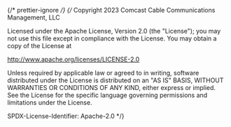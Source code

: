﻿{/* prettier-ignore */}
{/*
Copyright 2023 Comcast Cable Communications Management, LLC

Licensed under the Apache License, Version 2.0 (the "License");
you may not use this file except in compliance with the License.
You may obtain a copy of the License at

http://www.apache.org/licenses/LICENSE-2.0

Unless required by applicable law or agreed to in writing, software
distributed under the License is distributed on an "AS IS" BASIS,
WITHOUT WARRANTIES OR CONDITIONS OF ANY KIND, either express or implied.
See the License for the specific language governing permissions and
limitations under the License.

SPDX-License-Identifier: Apache-2.0
\*/}


<Meta of={KeyStories} />

<Title />

An extension of the Button component that represents an individual key on a keyboard

## Source

https://github.com/rdkcentral/Lightning-UI-Components/blob/develop/packages/@lightningjs/ui-components/src/components/Key/Key.js

## Usage

The Key component takes in a title or icon which can be automatically pushed to the Keyboard component's input field.

```js
import { Key } from '@lightningjs/ui-components';

class Basic extends lng.Component {
  static _template() {
    return {
      Key: {
        type: Key
      }
    };
  }
}
```

## API

### Properties

| name    | type     | required | default   | description                                                                                                                                                                                                     |
| ------- | -------- | -------- | --------- | --------------------------------------------------------------------------------------------------------------------------------------------------------------------------------------------------------------- |
| icon    | string   | false    | null      | url for icon                                                                                                                                                                                                    |
| onEnter | function | false    | undefined | if defined, will be invoked when enter is pressed while focused on the `Key` component. When defined, the `$onSoftKey` and `$toggleKeyboard` events will not be emitted from the key (see Events section below) |
| size    | string   | false    | sm        | width of the Key                                                                                                                                                                                                |
| toggle  | boolean  | false    | undefined | If true, pressing the key will trigger the $toggleKeyboard event. If false, the key will trigger the $onSoftKey event                                                                                           |

### Style Properties

| name       | type             | description                                                                            |
| ---------- | ---------------- | -------------------------------------------------------------------------------------- |
| iconWidth  | number           | width set to all icons                                                                 |
| iconHeight | number           | height set to all icons                                                                |
| minWidth   | number           | used as a fallback width if no width is passed into the component and `fixed` is false |
| paddingX   | number           | space between the button horizontal edge and the content                               |
| sizes      | object           | used to determine the width of key, contains the properties `sm`, `md`, `lg`, `xl`     |
| textStyle  | string \| object | text style to apply to the title                                                       |

### Events

#### `$onSoftKey({ key: string, toggle: boolean })`

Fired when the enter key is pressed while focused on a `Key` component. An event will be emitted
via Lightning's `fireAncestors` with an object of the `Key`'s `title` and `toggle` property values.
If a funciton is passed to the `Key`'s `onEnter` property, that function will be invoked and the
`$onSoftKey` event will not be emitted.

#### `$toggleKeyboard({ key: string, toggle: boolean })`

Fired when the enter key is pressed while focused on a `Key` component with its `toggle` property
set to `true`. If a funciton is passed to the `Key`'s `onEnter` property, that function will be invoked and the
`$toggleKeyboard` event will not be emitted.
